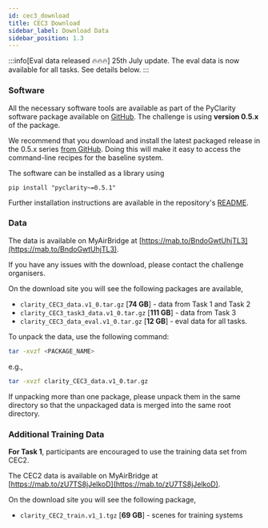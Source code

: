 ```yaml
---
id: cec3_download
title: CEC3 Download
sidebar_label: Download Data
sidebar_position: 1.3
---
```


:::info[Eval data released 🔥🔥🔥]
25th July update. The eval data is now available for all tasks. See details below.
:::

### Software

All the necessary software tools are available as part of the PyClarity software package available on [GitHub](https://github.com/claritychallenge/clarity). The challenge is using **version 0.5.x** of the package.

We recommend that you download and install the latest packaged release in the 0.5.x series [from GitHub](https://github.com/claritychallenge/clarity/releases). Doing this will make it easy to access the command-line recipes for the baseline system.

The software can be installed as a library using

```pip install "pyclarity~=0.5.1"```

Further installation instructions are available in the repository's [README](https://github.com/claritychallenge/clarity).

### Data

The data is available on MyAirBridge at [https://mab.to/BndoGwtUhjTL3](https://mab.to/BndoGwtUhjTL3).

If you have any issues with the download, please contact the challenge organisers.

On the download site you will see the following packages are available,

- `clarity_CEC3_data.v1_0.tar.gz`  [**74 GB**] - data from Task 1 and Task 2
- `clarity_CEC3_task3_data.v1_0.tar.gz` [**111 GB**] - data from Task 3
- `clarity_CEC3_data_eval.v1_0.tar.gz`  [**12 GB**] - eval data for all tasks.

To unpack the data, use the following command:

```bash
tar -xvzf <PACKAGE_NAME>
```

e.g.,

```bash
tar -xvzf clarity_CEC3_data.v1_0.tar.gz
```

If unpacking more than one package, please unpack them in the same directory so that the unpackaged data is merged into the same root directory.

### Additional Training Data

**For Task 1**, participants are encouraged to use the training data set from CEC2.

The CEC2 data is available on MyAirBridge at [https://mab.to/zU7TS8jJelkoD](https://mab.to/zU7TS8jJelkoD).

On the download site you will see the following package,

- `clarity_CEC2_train.v1_1.tgz` [**69 GB**] - scenes for training systems
